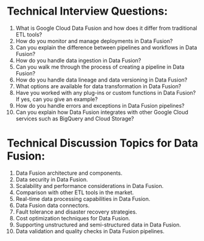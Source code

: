 

# Technical Interview Questions:
1. What is Google Cloud Data Fusion and how does it differ from traditional ETL tools?
2. How do you monitor and manage deployments in Data Fusion?
3. Can you explain the difference between pipelines and workflows in Data Fusion?
4. How do you handle data ingestion in Data Fusion? 
5. Can you walk me through the process of creating a pipeline in Data Fusion?
6. How do you handle data lineage and data versioning in Data Fusion?
7. What options are available for data transformation in Data Fusion?
8. Have you worked with any plug-ins or custom functions in Data Fusion? If yes, can you give an example?
9. How do you handle errors and exceptions in Data Fusion pipelines?
10. Can you explain how Data Fusion integrates with other Google Cloud services such as BigQuery and Cloud Storage?

# Technical Discussion Topics for Data Fusion:
1. Data Fusion architecture and components.
2. Data security in Data Fusion.
3. Scalability and performance considerations in Data Fusion.
4. Comparison with other ETL tools in the market.
5. Real-time data processing capabilities in Data Fusion.
6. Data Fusion data connectors.
7. Fault tolerance and disaster recovery strategies.
8. Cost optimization techniques for Data Fusion.
9. Supporting unstructured and semi-structured data in Data Fusion.
10. Data validation and quality checks in Data Fusion pipelines. 